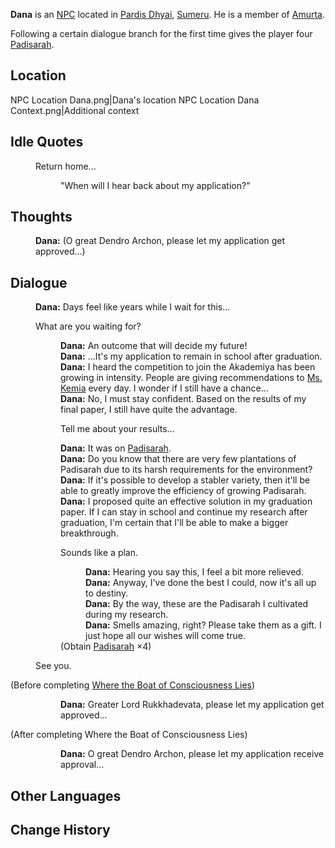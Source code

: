 {{Character Infobox
|type             = NPC
|image            = NPC Dana.png
|region           = Sumeru
|affiliation      = Amurta
|title            = Student

|ancestry         = <!-- Clan/family -->
|father           = 
|mother           = 
|spouse           = 
|sibling          = 
|child            = 
|relative         = 

|voiceEN          = 
|voiceCN          = 
|voiceJP          = 
|dialoguereward   = {{Card|Padisarah|4}}
}}
'''Dana''' is an [[NPC]] located in [[Pardis Dhyai]], [[Sumeru]]. He is a member of [[Amurta]].

Following a certain dialogue branch for the first time gives the player four [[Padisarah]].

==Location==
<gallery>
NPC Location Dana.png|Dana's location
NPC Location Dana Context.png|Additional context
</gallery>
<!--
==Profile==
Detailed story/lore information goes here.
''(To be added.)''

===Personality===
''(To be added.)''

===Appearance===
Keep appearance section short and concise. Limit to 2 paragraphs with 3-4 sentences each.
''(To be added.)''

==Quests and Events==
{{Quests and Events}}
-->
==Idle Quotes==
{{Dialogue start}}
: {{DIcon|Idle}} Return home...
:: {{A|VO Dana 01.ogg}} "When will I hear back about my application?"
{{Dialogue end}}

==Thoughts==
{{All Schemes to Know Explanation|name=Dana}}
{{Dialogue start}}
:{{A|VO Dana All Schemes to Know 01.ogg}} '''Dana:''' (O great Dendro Archon, please let my application get approved...)
{{Dialogue end}}

==Dialogue==
{{Dialogue start}}
:'''Dana:''' Days feel like years while I wait for this...
:{{DIcon}} What are you waiting for?
::'''Dana:''' An outcome that will decide my future!
::'''Dana:''' ...It's my application to remain in school after graduation.
::'''Dana:''' I heard the competition to join the Akademiya has been growing in intensity. People are giving recommendations to [[Kemia|Ms. Kemia]] every day. I wonder if I still have a chance...
::'''Dana:''' No, I must stay confident. Based on the results of my final paper, I still have quite the advantage.
::{{DIcon}} Tell me about your results...
::'''Dana:''' It was on [[Padisarah]].
::'''Dana:''' Do you know that there are very few plantations of Padisarah due to its harsh requirements for the environment?
::'''Dana:''' If it's possible to develop a stabler variety, then it'll be able to greatly improve the efficiency of growing Padisarah.
::'''Dana:''' I proposed quite an effective solution in my graduation paper. If I can stay in school and continue my research after graduation, I'm certain that I'll be able to make a bigger breakthrough.
::{{DIcon|Reward}} Sounds like a plan.
:::'''Dana:''' Hearing you say this, I feel a bit more relieved.
:::'''Dana:''' Anyway, I've done the best I could, now it's all up to destiny.
:::'''Dana:''' By the way, these are the Padisarah I cultivated during my research.
:::'''Dana:''' Smells amazing, right? Please take them as a gift. I just hope all our wishes will come true.
::;(Obtain [[Padisarah]] ×4)
:{{DIcon}} See you.
;(Before completing [[Where the Boat of Consciousness Lies]])
::'''Dana:''' Greater Lord Rukkhadevata, please let my application get approved...
;(After completing Where the Boat of Consciousness Lies)
::'''Dana:''' O great Dendro Archon, please let my application receive approval...
{{Dialogue end}}
<!--
==Event Dialogue==
===Event Name===
{{Dialogue start}}
:'''{{subst:PAGENAME}}:'''
{{Dialogue end}}

==Trivia==
*
-->

==Other Languages==
{{Other Languages
|default_hidden = 1
|en      = Dana
|zhs     = 达纳
|zhs_rm  = Dá'nà
|zht     = 達納
|zht_rm  = Dá'nà
|ja      = ダナ
|ja_rm   = Dana
|ko      = 다나
|ko_rm   = Dana
|es      = Dana
|fr      = Dana
|ru      = Дана
|th      = Dana
|vi      = Dana
|de      = Dana
|id      = Dana
|pt      = Dana
|tr      = Dana
|it      = Dana
}}

==Change History==
{{Change History|3.0}}
<!--
==References==
{{Reflist}}
-->